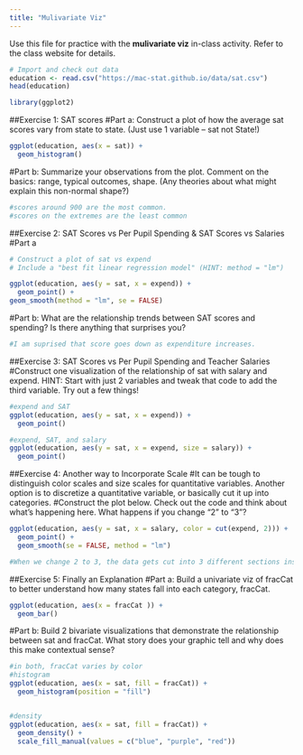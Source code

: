 ```yaml
---
title: "Mulivariate Viz"
---
```


Use this file for practice with the **mulivariate viz** in-class activity.  Refer to the class website for details.

```r
# Import and check out data
education <- read.csv("https://mac-stat.github.io/data/sat.csv")
head(education)

library(ggplot2)
```
##Exercise 1: SAT scores
#Part a: Construct a plot of how the average sat scores vary from state to state. (Just use 1 variable – sat not State!)
```r
ggplot(education, aes(x = sat)) +
  geom_histogram()  
```
#Part b: Summarize your observations from the plot. Comment on the basics: range, typical outcomes, shape. (Any theories about what might explain this non-normal shape?)
```r
#scores around 900 are the most common. 
#scores on the extremes are the least common
```

##Exercise 2: SAT Scores vs Per Pupil Spending & SAT Scores vs Salaries
#Part a
```r
# Construct a plot of sat vs expend
# Include a "best fit linear regression model" (HINT: method = "lm")

ggplot(education, aes(y = sat, x = expend)) +
  geom_point() + 
geom_smooth(method = "lm", se = FALSE) 
```
#Part b: What are the relationship trends between SAT scores and spending? Is there anything that surprises you?
```r
#I am suprised that score goes down as expenditure increases.
```

##Exercise 3: SAT Scores vs Per Pupil Spending and Teacher Salaries
#Construct one visualization of the relationship of sat with salary and expend. HINT: Start with just 2 variables and tweak that code to add the third variable. Try out a few things!
```r
#expend and SAT
ggplot(education, aes(y = sat, x = expend)) +
  geom_point() 

#expend, SAT, and salary
ggplot(education, aes(y = sat, x = expend, size = salary)) +
  geom_point() 
```
##Exercise 4: Another way to Incorporate Scale
#It can be tough to distinguish color scales and size scales for quantitative variables. Another option is to discretize a quantitative variable, or basically cut it up into categories.
#Construct the plot below. Check out the code and think about what’s happening here. What happens if you change “2” to “3”?
```r
ggplot(education, aes(y = sat, x = salary, color = cut(expend, 2))) + 
  geom_point() + 
  geom_smooth(se = FALSE, method = "lm")

#When we change 2 to 3, the data gets cut into 3 different sections instead of 2
```

##Exercise 5: Finally an Explanation
#Part a: Build a univariate viz of fracCat to better understand how many states fall into each category, fracCat. 
```r
ggplot(education, aes(x = fracCat )) +
  geom_bar()  
```

#Part b: Build 2 bivariate visualizations that demonstrate the relationship between sat and fracCat. What story does your graphic tell and why does this make contextual sense?
```r
#in both, fracCat varies by color
#histogram
ggplot(education, aes(x = sat, fill = fracCat)) + 
  geom_histogram(position = "fill")


#density 
ggplot(education, aes(x = sat, fill = fracCat)) +
  geom_density() +
  scale_fill_manual(values = c("blue", "purple", "red"))
```


